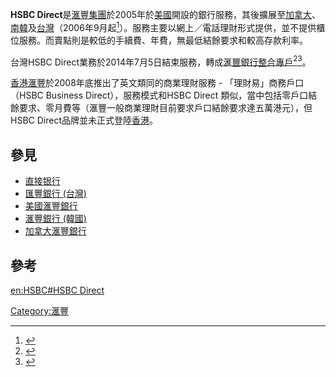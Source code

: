 {{Infobox company 
| foundation       = 2005年
| industry         = 銀行業/自動櫃員機
| parent           = [[滙豐控股有限公司|滙豐控股有限公司]]
| area_served        = 美國、台湾、韓國、加拿大
| homepage         = [http://www.hsbcdirect.com 美國]、<br>[http://www.hsbcdirect.ca 加拿大]、<br>[http://www.hsbcdirect.com.tw 台灣]、<br>[http://www.hsbcdirect.co.kr/ 南韓]
}}
'''HSBC Direct'''是[[滙豐集團|滙豐集團]]於2005年於[[美國|美國]]開設的銀行服務，其後擴展至[[加拿大|加拿大]]、[[南韓|南韓]]及[[台灣|台灣]]（2006年9月起<ref>{{Cite web |url=https://www.hsbcdirect.com.tw/1/2/!ut/p/c5/04_SB8K8xLLM9MSSzPy8xBz9CP0os3gDd-NQv1BDg2AXA1-PEE9zQwszAwgAykdiypt6GsLkydAd4ESJblNjA-J0B1dlxIeE6xfkhoZGlDsqAgDhiu7h/ |title=HSBC Direct—關於我們 |access-date=2014-04-04 |archive-url=https://web.archive.org/web/20191017055609/https://www.hsbc.com.tw/content/dam/hsbc/tw/docs/notices/direct-migration-faq-0703.pdf |archive-date=2019-10-17 |dead-url=yes }}</ref>）。服務主要以網上／電話理財形式提供，並不提供櫃位服務。而賣點則是較低的手續費、年費，無最低結餘要求和較高存款利率。

台灣HSBC Direct業務於2014年7月5日結束服務，轉成[[匯豐銀行_(台灣)|滙豐銀行整合專戶]]<ref>{{Cite web |url=https://www.hsbcdirect.com.tw/1/2/migration |title=HSBC Direct帳務整合說明 |access-date=2014-04-04 |archive-url=https://web.archive.org/web/20140404060734/http://www.hsbcdirect.com.tw/1/2/migration |archive-date=2014-04-04 |dead-url=yes }}</ref><ref>{{Cite web |url=http://news.chinatimes.com/2007Cti/2007Cti-News/2007Cti-News-Content/0,4521,11050201+112014040200101,00.html |title=中時電子報—匯豐Direct無摺戶 走入歷史 |accessdate=2014-04-04 |archive-date=2014-04-07 |archive-url=https://web.archive.org/web/20140407074240/http://news.chinatimes.com/2007Cti/2007Cti-News/2007Cti-News-Content/0,4521,11050201+112014040200101,00.html |dead-url=no }}</ref>。

[[香港上海匯豐銀行|香港滙豐]]於2008年底推出了英文類同的商業理財服務 - 「理財易」商務戶口（HSBC Business Direct），服務模式和HSBC Direct 類似，當中包括零戶口結餘要求、零月費等（滙豐一般商業理財目前要求戶口結餘要求達五萬港元），但HSBC Direct品牌並未正式登陸[[香港|香港]]。

== 參見 ==
*[[直接银行|直接银行]]
*[[匯豐銀行_(台灣)|匯豐銀行 (台灣)]]
*[[美國滙豐銀行|美國滙豐銀行]]
*[[滙豐銀行_(韓國)|滙豐銀行 (韓國)]]
*[[加拿大滙豐銀行|加拿大滙豐銀行]]

==參考==
{{Reflist}}


[[Category:滙豐|Category:滙豐]]

[[en:HSBC#HSBC_Direct|en:HSBC#HSBC Direct]]